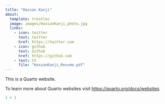 ```yaml
---
title: "Hassan Kanji"
about:
  template: trestles
  image: images/HassanKanji_photo.jpg
  links:
    - icon: twitter
      text: twitter
      href: https://twitter.com
    - icon: github
      text: Github
      href: https://github.com
    - text: CV
      file: "HassanKanji_Resume.pdf"
---
```


This is a Quarto website.

To learn more about Quarto websites visit <https://quarto.org/docs/websites>.

```r
1 + 1
```
